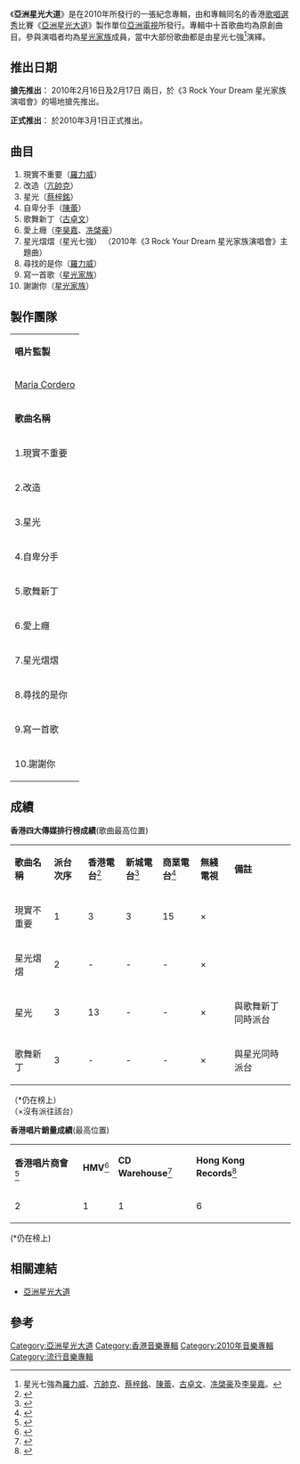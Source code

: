 {{Infobox Album |
| Name                  = 亞洲星光大道
| Type                  = [[專輯|專輯]]
| Artist                = [[星光家族|星光家族]]
| Cover                 = AsiaMillionStar_AlbumCover.jpg
| Released              = 2010年3月1日
| Recorded              = 
| Genre                 = [[華語流行音樂|華語流行音樂]]
| Length                = 00:39:40
| Label                 = [[亞洲電視|亞洲電視]]
| Producer              = [[瑪俐亞|Maria Cordero]]
| Reviews               = 
| Chart position        = 
| Certification         = 
| Last album            = 
| This album            = '''亞洲星光大道''' <br />（2010年）
| Next album            = 
}}

《'''亞洲星光大道'''》是在2010年所發行的一張紀念專輯，由和專輯同名的香港[[歌唱|歌唱]][[選秀|選秀]]比賽《[[亞洲星光大道|亞洲星光大道]]》製作單位[[亞洲電視|亞洲電視]]所發行。專輯中十首歌曲均為原創曲目。參與演唱者均為[[星光家族|星光家族]]成員，當中大部份歌曲都是由星光七強<ref>星光七強為[[羅力威|羅力威]]、[[亢帥克|亢帥克]]、[[蔡梓銘|蔡梓銘]]、[[陳蕾|陳蕾]]、[[古卓文|古卓文]]、[[冼棨豪|冼棨豪]]及[[李昊嘉|李昊嘉]]。</ref>演繹。

== 推出日期 ==
'''搶先推出'''：
2010年2月16日及2月17日 兩日，於《3 Rock Your Dream 星光家族演唱會》的場地搶先推出。

'''正式推出'''：
於2010年3月1日正式推出。

== 曲目 ==
#現實不重要（[[羅力威|羅力威]]）
#改造（[[亢帥克|亢帥克]]）
#星光（[[蔡梓銘|蔡梓銘]]）
#自卑分手（[[陳蕾|陳蕾]]）
#歌舞新丁（[[古卓文|古卓文]]）
#愛上癮（[[李昊嘉|李昊嘉]]、[[冼棨豪|冼棨豪]]）
#星光熠熠（星光七強） （2010年《3 Rock Your Dream 星光家族演唱會》主題曲）
#尋找的是你（[[羅力威|羅力威]]）
#寫一首歌（[[星光家族|星光家族]]）
#謝謝你（[[星光家族|星光家族]]）

== 製作團隊 ==

{| class="wikitable"
|-
|colspan="5"|'''唱片監製'''
|-
|colspan="5"|[[瑪俐亞|Maria Cordero]]
|-
|'''歌曲名稱'''||'''作曲'''||'''填詞'''||'''編曲'''||'''歌曲監製'''
|-
|1.現實不重要||[[羅力威|羅力威]]||張文耀||黃兆銘、BC@宇宙大爆炸||rowspan="6"|張佳添@宇宙大爆炸
|-
|2.改造||王文熙@宇宙大爆炸||黃敬佩@宇宙大爆炸||王文熙@宇宙大爆炸
|-
|3.星光||張佳添@宇宙大爆炸||阿爽、思麟||BC@宇宙大爆炸
|-
|4.自卑分手||rowspan="2"|謝浩文@宇宙大爆炸||吳日希||rowspan="2"|謝浩文@宇宙大爆炸
|-
|5.歌舞新丁||關孝龍
|-
|6.愛上癮||天仔@宇宙大爆炸||rowspan="2"|黄敬佩@宇宙大爆炸||rowspan="2"|BC@宇宙大爆炸
|-
|7.星光熠熠||張佳添@宇宙大爆炸、BC@宇宙大爆炸||張佳添@宇宙大爆炸、[[瑪俐亞|Maria Cordero]]
|-
|8.尋找的是你||rowspan="3"|[[羅力威|羅力威]]||張文耀||陳曙光、[[羅力威|羅力威]]||陳曙光、[[羅力威|羅力威]]
|-
|9.寫一首歌||[[羅力威|羅力威]]、張文耀||王文熙@宇宙大爆炸||rowspan="2"|張佳添@宇宙大爆炸
|-
|10.謝謝你||[[羅力威|羅力威]]<br>||[[楊鎮邦|楊鎮邦]]@宇宙大爆炸
|}

==成績==
'''香港四大傳媒排行榜成績'''(歌曲最高位置)
{| class="wikitable" style="text-align: center"
|-
|'''歌曲名稱'''||'''派台次序'''||'''香港電台'''<ref>{{Cite web |url=http://programme.rthk.org.hk/channel/radio/programme.php?name=chinesepopchart&p=411 |title=中文歌曲龍虎榜 |accessdate=2010-03-05 |archive-date=2016-03-04 |archive-url=https://web.archive.org/web/20160304202040/http://programme.rthk.org.hk/channel/radio/programme.php?name=chinesepopchart&p=411 |dead-url=no }}</ref>||'''新城電台'''<ref>{{Cite web |url=http://www.metroradio.com.hk/997/Music/Chart/Local.aspx |title=新城勁爆本地榜 |accessdate=2010-03-05 |archive-date=2018-01-09 |archive-url=https://web.archive.org/web/20180109223615/http://www.metroradio.com.hk/997/Music/Chart/Local.aspx |dead-url=yes }}</ref>||'''商業電台'''<ref>{{Cite web |url=http://www.881903.com/Page/ZH-TW/Pro903_12.aspx |title=903 專業推介 |accessdate=2010-03-05 |archive-date=2009-01-30 |archive-url=https://web.archive.org/web/20090130215138/http://881903.com/Page/ZH-TW/Pro903_12.aspx |dead-url=no }}</ref>||'''無綫電視'''||'''備註'''
|-
|現實不重要||1||3||3||15||×||
|-
|星光熠熠||2||-||-||-||×||
|-
|星光||3||13||-||-||×||與歌舞新丁同時派台
|-
|歌舞新丁||3||-||-||-||×||與星光同時派台
|}
（*仍在榜上）<br>（×沒有派往該台）

'''香港唱片銷量成績'''(最高位置)
{| class="wikitable" style="text-align: center"
|-
|'''香港唱片商會''' <ref>{{Cite web |url=http://programme.rthk.org.hk/channel/radio/programme.php?name=radio2%2Fmadeinhk&p=3437 |title=香港唱片商會銷量榜 每星期逢星期五於港台節目Made In Hong Kong內公佈 |accessdate=2021-02-16 |archive-date=2016-09-11 |archive-url=https://web.archive.org/web/20160911143853/http://programme.rthk.org.hk/channel/radio/programme.php?name=radio2%2Fmadeinhk&p=3437 |dead-url=no }}</ref>||'''HMV'''<ref>{{Cite web |url=http://www.hmv.com.hk/ch/charts/default.asp |title=hmv整體排行榜 |access-date=2010-03-20 |archive-url=https://web.archive.org/web/20081203185721/http://www.hmv.com.hk/ch/charts/default.asp |archive-date=2008-12-03 |dead-url=yes }}</ref>||'''CD Warehouse'''<ref>{{Cite web |url=http://www.cdwarehouse.com.hk/ |title=Warehouse CD Top10 |accessdate=2020-12-16 |archive-date=2013-05-20 |archive-url=https://web.archive.org/web/20130520181422/http://cdwarehouse.com.hk/ |dead-url=no }}</ref>||'''Hong Kong Records'''<ref>{{Cite web |url=http://www.hongkongrecords.hk/hkrecords |title=CD Top10 |accessdate=2010-04-01 |archive-date=2007-04-30 |archive-url=https://web.archive.org/web/20070430094621/http://www.hongkongrecords.hk/hkrecords/ |dead-url=no }}</ref>
|-
|2||1||1||6
|}
(*仍在榜上)

==相關連結==
*[[亞洲星光大道|亞洲星光大道]]
{{星光家族}}

==參考==
<references />
[[Category:亞洲星光大道|Category:亞洲星光大道]]
[[Category:香港音樂專輯|Category:香港音樂專輯]]
[[Category:2010年音樂專輯|Category:2010年音樂專輯]]
[[Category:流行音樂專輯|Category:流行音樂專輯]]